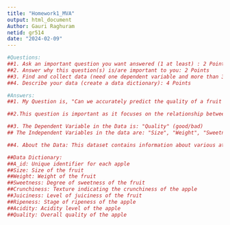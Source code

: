 ---
title: "Homework1_MVA"
output: html_document
Author: Gauri Raghuram
netid: gr514
date: "2024-02-09"
---
```{r}
#Questions:
##1. Ask an important question you want answered (1 at least) : 2 Points
##2. Answer why this question(s) is/are important to you: 2 Points
##3. Find and collect data (need one dependent variable and more than 3 dependent variables): 2 Points
##4. Describe your data (create a data dictionary): 4 Points

#Answers:
##1. My Question is, "Can we accurately predict the quality of a fruit based on its various measured attributes (Size, Weight, Sweetness, Crunchiness etc,.)? And can we identify key combinations or patterns that strongly influence quality?"

##2.This question is important as it focuses on the relationship between multiple characteristics of a fruit and its overall quality. Understanding this relationship can have practical applications in agriculture, allowing farmers or producers to create or change the conditions for growing fruits with desired qualities. It also helps the consumer market, since consumers will have choices based on the expected quality of the fruit.This is very essential to improve right kind of fruit is reached to everyone and in turn they have right for good quality food. 

##3. The Dependent Variable in the Data is: "Quality" (good/bad)
## The Independent Variables in the data are: "Size", "Weight", "Sweetness", "Crunchiness", "Juiciness", "Ripeness", "Acidity".

##4. About the Data: This dataset contains information about various attributes of apples, providing insights into their different characteristics and also information about their Quality as "Good/Bad". The dataset is from an American agricultural company and taken from Kaggle.

##Data Dictionary:
##A_id: Unique identifier for each apple
##Size: Size of the fruit
##Weight: Weight of the fruit
##Sweetness: Degree of sweetness of the fruit
##Crunchiness: Texture indicating the crunchiness of the apple
##Juiciness: Level of juiciness of the fruit
##Ripeness: Stage of ripeness of the apple
##Acidity: Acidity level of the apple
##Quality: Overall quality of the apple

```

